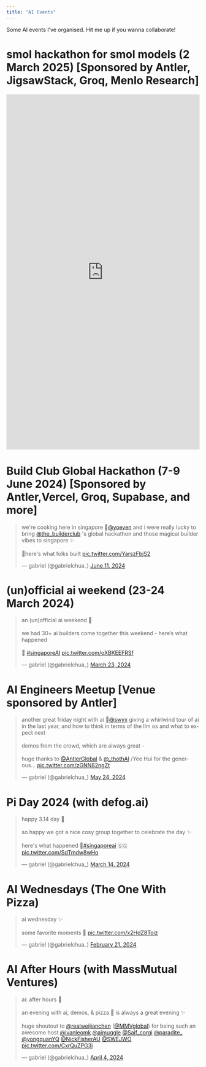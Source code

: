 ```yaml
---
title: "AI Events"
---
```


Some AI events I've organised. Hit me up if you wanna collaborate!

# smol hackathon for smol models (2 March 2025) [Sponsored by Antler, JigsawStack, Groq, Menlo Research]

<iframe src="https://www.linkedin.com/embed/feed/update/urn:li:ugcPost:7301946660820041728" height="925" width="504" frameborder="0" allowfullscreen="" title="Embedded post"></iframe>

# Build Club Global Hackathon (7-9 June 2024) [Sponsored by Antler,Vercel, Groq, Supabase, and more]

<blockquote class="twitter-tweet"><p lang="en" dir="ltr">we&#39;re cooking here in singapore 👀<a href="https://twitter.com/yoeven?ref_src=twsrc%5Etfw">@yoeven</a> and i were really lucky to bring <a href="https://twitter.com/the_builderclub?ref_src=twsrc%5Etfw">@the_builderclub</a> &#39;s global hackathon and those magical builder vibes to singapore ✨<br><br>🧵here&#39;s what folks built <a href="https://t.co/YarszFbjS2">pic.twitter.com/YarszFbjS2</a></p>&mdash; gabriel (@gabrielchua_) <a href="https://twitter.com/gabrielchua_/status/1800428767317520890?ref_src=twsrc%5Etfw">June 11, 2024</a></blockquote> <script async src="https://platform.twitter.com/widgets.js" charset="utf-8"></script> 

# (un)official ai weekend (23-24 March 2024)

<blockquote class="twitter-tweet"><p lang="en" dir="ltr">an (un)official ai weekend 👀<br><br>we had 30+ ai builders come together this weekend - here’s what happened<br><br>🧵 <a href="https://twitter.com/hashtag/singaporeAI?src=hash&amp;ref_src=twsrc%5Etfw">#singaporeAI</a> <a href="https://t.co/oXBKEEFRSf">pic.twitter.com/oXBKEEFRSf</a></p>&mdash; gabriel (@gabrielchua_) <a href="https://twitter.com/gabrielchua_/status/1771520109711876532?ref_src=twsrc%5Etfw">March 23, 2024</a></blockquote> <script async src="https://platform.twitter.com/widgets.js" charset="utf-8"></script> 

# AI Engineers Meetup [Venue sponsored by Antler]

<blockquote class="twitter-tweet"><p lang="en" dir="ltr">another great friday night with ai 🥳<a href="https://twitter.com/swyx?ref_src=twsrc%5Etfw">@swyx</a> giving a whirlwind tour of ai in the last year, and how to think in terms of the llm os and what to expect next<br><br>demos from the crowd, which are always great - <br><br>huge thanks to <a href="https://twitter.com/AntlerGlobal?ref_src=twsrc%5Etfw">@AntlerGlobal</a> &amp; <a href="https://twitter.com/_thothAI?ref_src=twsrc%5Etfw">@_thothAI</a> /Yee Hui for the generous… <a href="https://t.co/zGNN82ngZt">pic.twitter.com/zGNN82ngZt</a></p>&mdash; gabriel (@gabrielchua_) <a href="https://twitter.com/gabrielchua_/status/1794032024937971720?ref_src=twsrc%5Etfw">May 24, 2024</a></blockquote> <script async src="https://platform.twitter.com/widgets.js" charset="utf-8"></script> 

# Pi Day 2024 (with defog.ai)

<blockquote class="twitter-tweet"><p lang="en" dir="ltr">happy 3.14 day 🥧<br><br>so happy we got a nice cosy group together to celebrate the day ✨<br><br>here&#39;s what happened 🧵<a href="https://twitter.com/hashtag/singaporeai?src=hash&amp;ref_src=twsrc%5Etfw">#singaporeai</a> 🇸🇬 <a href="https://t.co/SdTmdw8wHo">pic.twitter.com/SdTmdw8wHo</a></p>&mdash; gabriel (@gabrielchua_) <a href="https://twitter.com/gabrielchua_/status/1768293061946442086?ref_src=twsrc%5Etfw">March 14, 2024</a></blockquote> <script async src="https://platform.twitter.com/widgets.js" charset="utf-8"></script> 

# AI Wednesdays (The One With Pizza)

<blockquote class="twitter-tweet"><p lang="en" dir="ltr">ai wednesday ✨<br><br>some favorite moments 🧵 <a href="https://t.co/x2HdZ8Toiz">pic.twitter.com/x2HdZ8Toiz</a></p>&mdash; gabriel (@gabrielchua_) <a href="https://twitter.com/gabrielchua_/status/1760347053526589877?ref_src=twsrc%5Etfw">February 21, 2024</a></blockquote> <script async src="https://platform.twitter.com/widgets.js" charset="utf-8"></script> 

# AI After Hours (with MassMutual Ventures)

<blockquote class="twitter-tweet"><p lang="en" dir="ltr">ai: after hours 👀<br><br>an evening with ai, demos, &amp; pizza 🍕 is always a great evening ✨<br><br>huge shoutout to <a href="https://twitter.com/realweijianchen?ref_src=twsrc%5Etfw">@realweijianchen</a> (<a href="https://twitter.com/MMVglobal?ref_src=twsrc%5Etfw">@MMVglobal</a>) for being such an awesome host <a href="https://twitter.com/ivanleomk?ref_src=twsrc%5Etfw">@ivanleomk</a> <a href="https://twitter.com/aimuggle?ref_src=twsrc%5Etfw">@aimuggle</a> <a href="https://twitter.com/Saif_corgi?ref_src=twsrc%5Etfw">@Saif_corgi</a> <a href="https://twitter.com/paradite_?ref_src=twsrc%5Etfw">@paradite_</a> <a href="https://twitter.com/yongquanYQ?ref_src=twsrc%5Etfw">@yongquanYQ</a> <a href="https://twitter.com/NickFisherAU?ref_src=twsrc%5Etfw">@NickFisherAU</a> <a href="https://twitter.com/SWEJWO?ref_src=twsrc%5Etfw">@SWEJWO</a> <a href="https://t.co/CxrQuZPG3i">pic.twitter.com/CxrQuZPG3i</a></p>&mdash; gabriel (@gabrielchua_) <a href="https://twitter.com/gabrielchua_/status/1775847958615134277?ref_src=twsrc%5Etfw">April 4, 2024</a></blockquote> <script async src="https://platform.twitter.com/widgets.js" charset="utf-8"></script> 